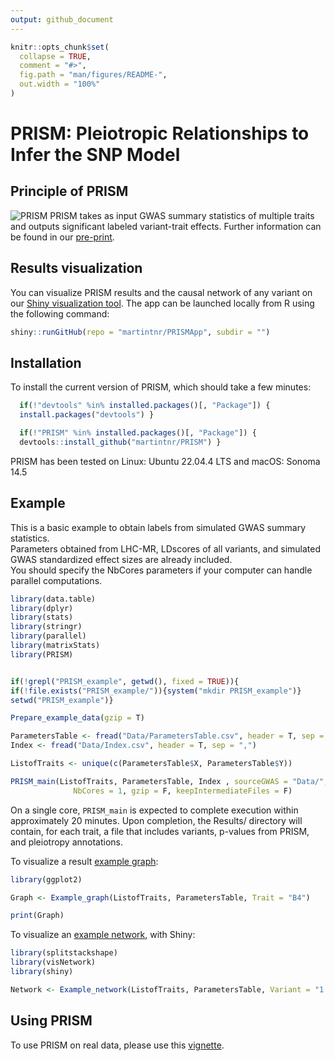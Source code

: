 ```yaml
---
output: github_document
---
```


<!-- README.md is generated from README.Rmd. Please edit that file -->

```r
knitr::opts_chunk$set(
  collapse = TRUE,
  comment = "#>",
  fig.path = "man/figures/README-",
  out.width = "100%"
)
```

# PRISM: Pleiotropic Relationships to Infer the SNP Model

<!-- badges: start -->
<!-- badges: end -->

## Principle of PRISM

![PRISM](Github_Fig.png)
PRISM takes as input GWAS summary statistics of multiple traits and outputs significant labeled variant-trait effects. Further information can be found in our [pre-print](https://doi.org/10.1101/2024.06.01.24308193).

## Results visualization

You can visualize PRISM results and the causal network of any variant on our [Shiny visualization tool](https://verbam01.shinyapps.io/PRISM/). The app can be launched locally from R using the following command:
``` r
shiny::runGitHub(repo = "martintnr/PRISMApp", subdir = "")
```

## Installation

To install the current version of PRISM, which should take a few minutes:

``` r
  if(!"devtools" %in% installed.packages()[, "Package"]) {
  install.packages("devtools") }

  if(!"PRISM" %in% installed.packages()[, "Package"]) {
  devtools::install_github("martintnr/PRISM") }
```
PRISM has been tested on Linux: Ubuntu 22.04.4 LTS and macOS: Sonoma 14.5

## Example

This is a basic example to obtain labels from simulated GWAS summary statistics.  
Parameters obtained from LHC-MR, LDscores of all variants, and simulated GWAS standardized effect sizes are already included.  
You should specify the NbCores parameters if your computer can handle parallel computations.  

```r
library(data.table)
library(dplyr)
library(stats)
library(stringr)
library(parallel)
library(matrixStats)
library(PRISM)


if(!grepl("PRISM_example", getwd(), fixed = TRUE)){
if(!file.exists("PRISM_example/")){system("mkdir PRISM_example")}
setwd("PRISM_example")}

Prepare_example_data(gzip = T)

ParametersTable <- fread("Data/ParametersTable.csv", header = T, sep = ",")
Index <- fread("Data/Index.csv", header = T, sep = ",")

ListofTraits <- unique(c(ParametersTable$X, ParametersTable$Y))

PRISM_main(ListofTraits, ParametersTable, Index , sourceGWAS = "Data/",
              NbCores = 1, gzip = F, keepIntermediateFiles = F)


```

On a single core, `PRISM_main` is expected to complete execution within approximately 20 minutes. Upon completion, the Results/ directory will contain, for each trait, a file that includes variants, p-values from PRISM, and pleiotropy annotations. 


To visualize a result [example graph](https://github.com/martintnr/PRISM/blob/main/Example_graph_output.png):
```r
library(ggplot2)

Graph <- Example_graph(ListofTraits, ParametersTable, Trait = "B4")

print(Graph)
```


To visualize an [example network](https://github.com/martintnr/PRISM/blob/main/Example_network_output.png), with Shiny:
```r
library(splitstackshape)
library(visNetwork)
library(shiny)

Network <- Example_network(ListofTraits, ParametersTable, Variant = "1:5341323:G:A")

```


## Using PRISM

To use PRISM on real data, please use this [vignette](https://github.com/martintnr/PRISM/blob/main/vignettes/PRISM_vignette.md).


